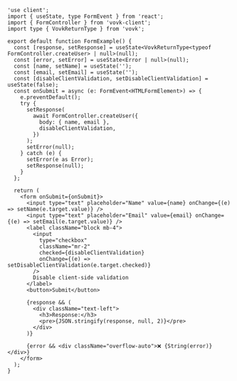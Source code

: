 ```tsx filename="/src/app/form/FormExample.tsx"
'use client';
import { useState, type FormEvent } from 'react';
import { FormController } from 'vovk-client';
import type { VovkReturnType } from 'vovk';

export default function FormExample() {
  const [response, setResponse] = useState<VovkReturnType<typeof FormController.createUser> | null>(null);
  const [error, setError] = useState<Error | null>(null);
  const [name, setName] = useState('');
  const [email, setEmail] = useState('');
  const [disableClientValidation, setDisableClientValidation] = useState(false);
  const onSubmit = async (e: FormEvent<HTMLFormElement>) => {
    e.preventDefault();
    try {
      setResponse(
        await FormController.createUser({
          body: { name, email },
          disableClientValidation,
        })
      );
      setError(null);
    } catch (e) {
      setError(e as Error);
      setResponse(null);
    }
  };

  return (
    <form onSubmit={onSubmit}>
      <input type="text" placeholder="Name" value={name} onChange={(e) => setName(e.target.value)} />
      <input type="text" placeholder="Email" value={email} onChange={(e) => setEmail(e.target.value)} />
      <label className="block mb-4">
        <input
          type="checkbox"
          className="mr-2"
          checked={disableClientValidation}
          onChange={(e) => setDisableClientValidation(e.target.checked)}
        />
        Disable client-side validation
      </label>
      <button>Submit</button>

      {response && (
        <div className="text-left">
          <h3>Response:</h3>
          <pre>{JSON.stringify(response, null, 2)}</pre>
        </div>
      )}

      {error && <div className="overflow-auto">❌ {String(error)}</div>}
    </form>
  );
}
```
